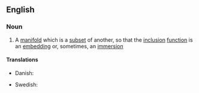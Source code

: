 ==English==
{{wikipedia}}
===Noun===
{{en-noun}}
# {{context|topology}} A [[manifold]] which is a [[subset]] of another, so that the [[inclusion]] [[function]] is an [[embedding]] or, sometimes, an [[immersion]]
====Translations====
{{trans-top|manifold which is a subset of another}}
* Danish: {{t-|da|delmangfoldighed|c}}
{{trans-mid}}
* Swedish: {{t-|sv|delmångfald|c}}
{{trans-bottom}}